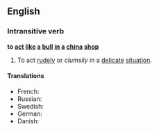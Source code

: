 ==English==

===Intransitive verb===
'''to [[act]] [[like]] [[a]] [[bull]] [[in]] [[a]] [[china]] [[shop]]'''

# {{idiom}} To act [[rudely]] or ''clumsily'' in a [[delicate]] [[situation]].

====Translations====
*French: {{t|fr|comme un éléphant dans un magasin de porcelaine}}
*Russian: {{t|ru|Вести себя, как слон в посудной лавке}}
*Swedish: {{t|sv|smidig som en elefant i en porslinsbutik}}
*German: {{t|de|Sich wie ein Elefant im Porzellanladen verhalten}}
*Danish: {{t|da|som en elefant i en glasbutik}}